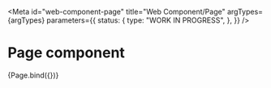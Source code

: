<!-- @license CC0-1.0 -->


<Meta
  id="web-component-page"
  title="Web Component/Page"
  argTypes={argTypes}
  parameters={{
    status: {
      type: "WORK IN PROGRESS",
    },
  }}
/>

# Page component

<Canvas>
  <Story name="Default" args={defaultArgs}>
    {Page.bind({})}
  </Story>
</Canvas>

<ArgsTable story="Default" />
